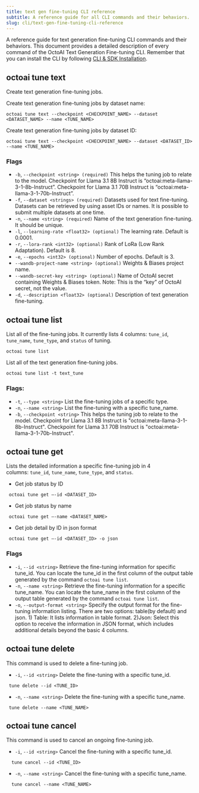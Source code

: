 ---
title: text gen fine-tuning CLI reference
subtitle: A reference guide for all CLI commands and their behaviors.
slug: cli/text-gen-fine-tuning-cli-reference
---

A reference guide for text generation fine-tuning CLI commands and their behaviors. This document provides a detailed description of every command of the OctoAI Text Generation Fine-tuning CLI. Remember that you can install the CLI by following [CLI & SDK Installation](/docs/cli/cli-and-sdk-installation).

## octoai tune text

Create text generation fine-tuning jobs.

Create text generation fine-tuning jobs by dataset name:

```Shell Shell
octoai tune text --checkpoint <CHECKPOINT_NAME> --dataset <DATASET_NAME> --name <TUNE_NAME>
```

Create text generation fine-tuning jobs by dataset ID:

```Shell Shell
octoai tune text --checkpoint <CHECKPOINT_NAME> --dataset <DATASET_ID> --name <TUNE_NAME>
```

### Flags

- `-b`, `--checkpoint <string> (required)` This helps the tuning job to relate to the model. Checkpoint for Llama 3.1 8B Instruct is “octoai:meta-llama-3-1-8b-Instruct”. Checkpoint for Llama 3.1 70B Instruct is “octoai:meta-llama-3-1-70b-Instruct”.
- `-f`, `--dataset <strings> (required)` Datasets used for text fine-tuning. Datasets can be retrieved by using asset IDs or names. It is possible to submit multiple datasets at one time.
- `-n`, `--name <string> (required)` Name of the text generation fine-tuning. It should be unique.
- `-l`, `--learning-rate <float32> (optional)` The learning rate. Default is 0.0001.
- `-r`, `--lora-rank <int32> (optional)` Rank of LoRa (Low Rank Adaptation). Default is 8.
- `-e`, `--epochs <int32> (optional)` Number of epochs. Default is 3.
- `--wandb-project-name <string> (optional)` Weights & Biases project name.
- `--wandb-secret-key <string> (optional)` Name of OctoAI secret containing Weights & Biases token. Note: This is the “key” of OctoAI secret, not the value.
- `-d`, `--description <float32> (optional)` Description of text generation fine-tuning.

## octoai tune list

List all of the fine-tuning jobs. It currently lists 4 columns: `tune_id`, `tune_name`, `tune_type`, and `status` of tuning.

```Shell Shell
octoai tune list
```

List all of the text generation fine-tuning jobs.

```Shell Shell
octoai tune list -t text_tune
```

### Flags:

- `-t`, `--type <string>` List the fine-tuning jobs of a specific type.
- `-n`, `--name <string>` List the fine-tuning with a specific tune_name.
- `-b`, `--checkpoint <string>` This helps the tuning job to relate to the model. Checkpoint for Llama 3.1 8B Instruct is "octoai:meta-llama-3-1-8b-Instruct". Checkpoint for Llama 3.1 70B Instruct is "octoai:meta-llama-3-1-70b-Instruct".

## octoai tune get

Lists the detailed information a specific fine-tuning job in 4 columns: `tune_id`, `tune_name`, `tune_type`, and `status`.

- Get job status by ID

```Shell Shell
 octoai tune get —-id <DATASET_ID>
```

- Get job status by name

```Shell Shell
 octoai tune get —-name <DATASET_NAME>
```

- Get job detail by ID in json format

```Shell Shell
 octoai tune get —-id <DATASET_ID> -o json
```

### Flags
- `-i`, `--id <string>` Retrieve the fine-tuning information for specific tune_id. You can locate the tune_id in the first column of the output table generated by the command `octoai tune list`.
- `-n`, `--name <string>` Retrieve the fine-tuning information for a specific tune_name. You can locate the tune_name in the first column of the output table generated by the command `octoai tune list`.
- `-o`, `--output-format <string>` Specify the output format for the fine-tuning information listing. There are two options: table(by default) and json. 1) Table: It lists information in table format. 2)Json: Select this option to receive the information in JSON format, which includes additional details beyond the basic 4 columns. 

## octoai tune delete

This command is used to delete a fine-tuning job.
- `-i`, `--id <string>` Delete the fine-tuning with a specific tune_id.

```Shell Shell
 tune delete --id <TUNE_ID>
```

- `-n`, `--name <string>` Delete the fine-tuning with a specific tune_name.

```Shell Shell
 tune delete --name <TUNE_NAME>
```

## octoai tune cancel

This command is used to cancel an ongoing fine-tuning job.

- `-i`, `--id <string>` Cancel the fine-tuning with a specific tune_id.

```Shell Shell
  tune cancel --id <TUNE_ID>
```

- `-n`, `--name <string>` Cancel the fine-tuning with a specific tune_name.
 
```Shell Shell
  tune cancel --name <TUNE_NAME>
```





